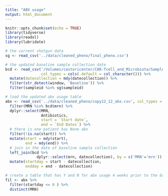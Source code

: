 ```yaml
---
title: "ABX usage"
output: html_document
---
```


```r
knitr::opts_chunk$set(echo = TRUE)
library(tidyverse)
library(readxl)
library(lubridate)
```

```r
# the current shotgun data
sg <- read_csv('../data/cleaned_pheno/final_pheno.csv')

# the updated baseline sample collection date
bcd <- read_csv('/Volumes/castoricenter/CAR-Tcell_and_Microbiota/SampleDates12-12-2019.csv', 
                col_types = cols(.default = col_character())) %>% 
  mutate(datecollection = mdy(datecollection)) %>% 
  filter(str_detect(window, 'Baseline')) %>% 
  filter(sampleid %in% sg$sampleid) 

# load the updated abx usage table
abx <- read_csv('../data/cleaned_pheno/copy12_12_abx.csv', col_types = cols(.default = col_character())) %>% 
  filter(MRN %in% bcd$mrn) %>% 
  dplyr::select(MRN, 
                Antibiotics, 
                start = `Start date`,
                end = `End Dates`) %>% 
  # there is one patient has None abx
  filter(!is.na(start)) %>% 
  mutate(start = mdy(start),
         end = mdy(end)) %>% 
  # join in the date of baseline sample collection
  left_join(bcd %>% 
              dplyr::select(mrn, datecollection), by = c('MRN'='mrn')) %>% 
  mutate(startday = start - datecollection,
         endday = end - datecollection)
```

```r
# create a table that has Y and N for abx usage 4 weeks prior to the baseline sample collection date
fil <- abx %>% 
  filter(startday <= 0 ) %>% 
  distinct(MRN)

```

